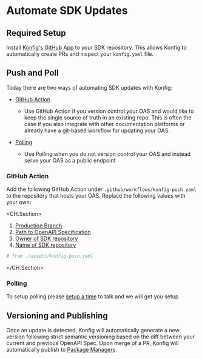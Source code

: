 
# Automate SDK Updates

## Required Setup

Install [Konfig's GitHub App](https://github.com/apps/konfig-bot) to your SDK
repository. This allows Konfig to automatically create PRs and inspect your
`konfig.yaml` file.

## Push and Poll

Today there are two ways of automating SDK updates with Konfig:

- [GitHub Action](automate-sdk-updates#github-action)

  - Use GitHub Action if you version control your OAS and would like
    to keep the single source of truth in an existing repo. This is often the case
    if you also integrate with other documentation platforms or already have a
    git-based workflow for updating your OAS.

- [Polling](automate-sdk-updates#polling)
  - Use Polling when you do not version control your OAS and instead serve your OAS as a public endpoint

### GitHub Action

Add the following GitHub Action under `.github/workflows/konfig-push.yaml` to
the repository that hosts your OAS. Replace the following values with your own:

<CH.Section>

1. [Production Branch](focus://5)
2. [Path to OpenAPI Specification](focus://22[29:37])
3. [Owner of SDK repository](focus://22[41:50])
4. [Name of SDK repository](focus://22[55:64])

```yaml .github/workflows/konfig-push.yaml
# from ./assets/konfig-push.yaml
```

</CH.Section>

### Polling

To setup polling please [setup a time](/schedule-demo) to talk and we will get you setup.

## Versioning and Publishing

Once an update is detected, Konfig will automatically generate a new version
following strict semantic versioning based on the diff between your current and
previous OpenAPI Spec. Upon merge of a PR, Konfig will automatically publish to
[Package Managers](docs/reference/language-and-oas-support).
